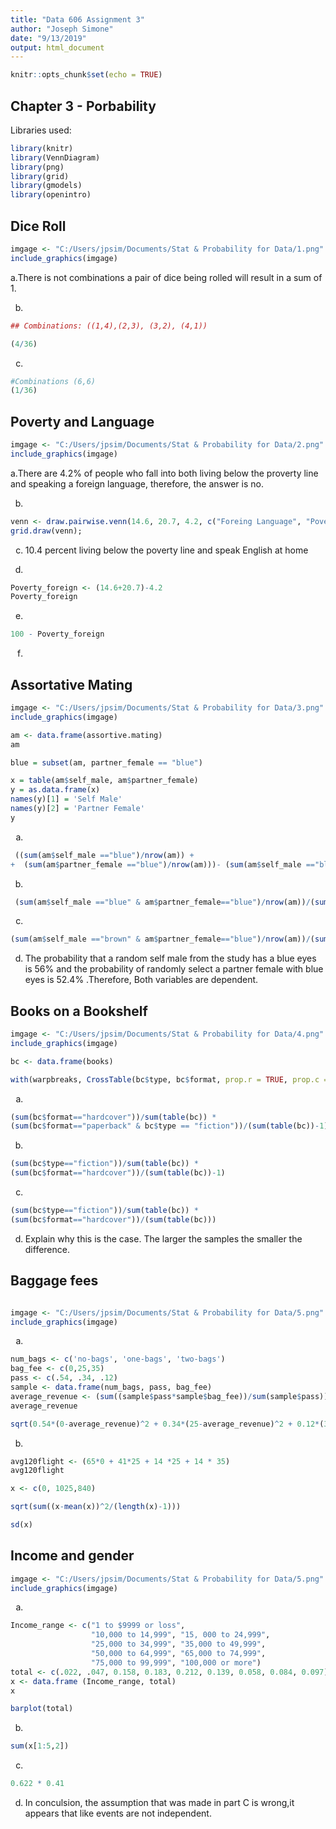 ---
title: "Data 606 Assignment 3"
author: "Joseph Simone"
date: "9/13/2019"
output: html_document
---

```{r setup, include=FALSE}
knitr::opts_chunk$set(echo = TRUE)

```
## Chapter 3 - Porbability 

Libraries used:
```{r}
library(knitr)
library(VennDiagram)
library(png)
library(grid)
library(gmodels)
library(openintro)
```


## Dice Roll
```{r, include=TRUE }
imgage <- "C:/Users/jpsim/Documents/Stat & Probability for Data/1.png"
include_graphics(imgage)
```

a.There is not combinations a pair of dice being rolled will result in a sum of 1.

b. 
```{r}
## Combinations: ((1,4),(2,3), (3,2), (4,1))

(4/36)
```

c. 
```{r}
#Combinations (6,6)
(1/36)
```

## Poverty and Language 
```{r, include=TRUE }
imgage <- "C:/Users/jpsim/Documents/Stat & Probability for Data/2.png"
include_graphics(imgage)
```

a.There are 4.2% of people who fall into both living below the proverty line and speaking a foreign language, therefore, the answer is no.

b.

```{r}
venn <- draw.pairwise.venn(14.6, 20.7, 4.2, c("Foreing Language", "Povery"),  scale = FALSE, fill = c("blue", "red"));
grid.draw(venn);
```

c.  10.4 percent living below the poverty line and speak English at home

d.

```{r}
Poverty_foreign <- (14.6+20.7)-4.2
Poverty_foreign
```

e.

```{r}
100 - Poverty_foreign
```


f. 

## Assortative Mating
```{r, include=TRUE }
imgage <- "C:/Users/jpsim/Documents/Stat & Probability for Data/3.png"
include_graphics(imgage)
```

```{r}
am <- data.frame(assortive.mating)
am
```


```{r}
blue = subset(am, partner_female == "blue")

x = table(am$self_male, am$partner_female)
y = as.data.frame(x)
names(y)[1] = 'Self Male'
names(y)[2] = 'Partner Female'
y
```

a.
```{r}
 ((sum(am$self_male =="blue")/nrow(am)) +
+  (sum(am$partner_female =="blue")/nrow(am)))- (sum(am$self_male =="blue" & am$partner_female=="blue")/nrow(am))
```


b. 

```{r}
 (sum(am$self_male =="blue" & am$partner_female=="blue")/nrow(am))/(sum(am$self_male=="blue")/nrow(am))
```

c. 
```{r}
(sum(am$self_male =="brown" & am$partner_female=="blue")/nrow(am))/(sum(am$self_male=="brown")/nrow(am))
```

d. The probability that a random self male from the study has a blue eyes is 56% and the probability of randomly select a partner female with blue eyes is 52.4% .Therefore, Both variables are dependent.

## Books on a Bookshelf
```{r, include=TRUE }
imgage <- "C:/Users/jpsim/Documents/Stat & Probability for Data/4.png"
include_graphics(imgage)
```


```{r}
bc <- data.frame(books)

```

```{r}
with(warpbreaks, CrossTable(bc$type, bc$format, prop.r = TRUE, prop.c = FALSE, prop.t = FALSE, prop.chisq = FALSE))
```


a.

```{r}
(sum(bc$format=="hardcover"))/sum(table(bc)) *
(sum(bc$format=="paperback" & bc$type == "fiction"))/(sum(table(bc))-1)
```


b. 

```{r}
(sum(bc$type=="fiction"))/sum(table(bc)) *
(sum(bc$format=="hardcover"))/(sum(table(bc))-1)
```


c.

```{r}
(sum(bc$type=="fiction"))/sum(table(bc)) *
(sum(bc$format=="hardcover"))/(sum(table(bc)))
```

d. Explain why this is the case. The larger the samples the smaller the difference.

## Baggage fees
```{r, include=TRUE }
```


```{r, include=TRUE }
imgage <- "C:/Users/jpsim/Documents/Stat & Probability for Data/5.png"
include_graphics(imgage)
```


a. 

```{r}
num_bags <- c('no-bags', 'one-bags', 'two-bags')
bag_fee <- c(0,25,35)
pass <- c(.54, .34, .12)
sample <- data.frame(num_bags, pass, bag_fee)
average_revenue <- (sum((sample$pass*sample$bag_fee))/sum(sample$pass))
average_revenue
```


```{r}
sqrt(0.54*(0-average_revenue)^2 + 0.34*(25-average_revenue)^2 + 0.12*(35-average_revenue)^2)
```


b.

```{r}
avg120flight <- (65*0 + 41*25 + 14 *25 + 14 * 35)
avg120flight
```

```{r}
x <- c(0, 1025,840)

sqrt(sum((x-mean(x))^2/(length(x)-1)))
```

```{r}
sd(x)
```


## Income and gender
```{r, include=TRUE }
imgage <- "C:/Users/jpsim/Documents/Stat & Probability for Data/5.png"
include_graphics(imgage)
```

a. 

```{r}
Income_range <- c("1 to $9999 or loss",
                  "10,000 to 14,999", "15, 000 to 24,999",
                  "25,000 to 34,999", "35,000 to 49,999", 
                  "50,000 to 64,999", "65,000 to 74,999",
                  "75,000 to 99,999", "100,000 or more")
total <- c(.022, .047, 0.158, 0.183, 0.212, 0.139, 0.058, 0.084, 0.097)
x <- data.frame (Income_range, total)
x
```


```{r}
barplot(total)
```


b.

```{r}
sum(x[1:5,2])
```


c.

```{r}
0.622 * 0.41
```


d. In conculsion, the assumption that was made in part C is wrong,it appears that like events are not independent.
